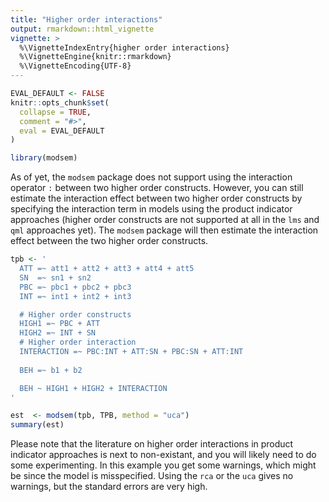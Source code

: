 ```yaml
---
title: "Higher order interactions"
output: rmarkdown::html_vignette
vignette: >
  %\VignetteIndexEntry{higher order interactions}
  %\VignetteEngine{knitr::rmarkdown}
  %\VignetteEncoding{UTF-8}
---
```


```r
EVAL_DEFAULT <- FALSE
knitr::opts_chunk$set(
  collapse = TRUE,
  comment = "#>",
  eval = EVAL_DEFAULT
)
```

```r
library(modsem)
```

As of yet, the `modsem` package does not support using the interaction operator `:` between two higher order constructs.
However, you can still estimate the interaction effect between two higher order constructs by specifying the interaction term in 
models using the product indicator approaches (higher order constructs are not supported at all in the `lms` and `qml` approaches yet).
The `modsem` package will then estimate the interaction effect between the two higher order constructs.

```r
tpb <- '
  ATT =~ att1 + att2 + att3 + att4 + att5
  SN  =~ sn1 + sn2
  PBC =~ pbc1 + pbc2 + pbc3
  INT =~ int1 + int2 + int3

  # Higher order constructs
  HIGH1 =~ PBC + ATT
  HIGH2 =~ INT + SN
  # Higher order interaction
  INTERACTION =~ PBC:INT + ATT:SN + PBC:SN + ATT:INT
  
  BEH =~ b1 + b2

  BEH ~ HIGH1 + HIGH2 + INTERACTION
'

est  <- modsem(tpb, TPB, method = "uca")
summary(est)
```

Please note that the literature on higher order
interactions in product indicator approaches is next to non-existant, and you
will likely need to do some experimenting. In this example you get some
warnings, which might be since the model is misspecified. Using the `rca` or 
the `uca` gives no warnings, but the standard errors are very high.
